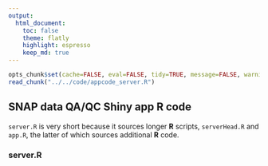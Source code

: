 ```yaml
---
output:
  html_document:
    toc: false
    theme: flatly
    highlight: espresso
    keep_md: true
---
```


```r
opts_chunk$set(cache=FALSE, eval=FALSE, tidy=TRUE, message=FALSE, warning=FALSE)
read_chunk("../../code/appcode_server.R")
```

##
##
## SNAP data QA/QC Shiny app R code

`server.R` is very short because it sources longer **R** scripts, `serverHead.R` and `app.R`, the latter of which sources additional **R** code.

### server.R

```r
```
